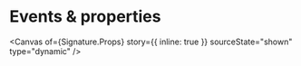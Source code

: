 
<Meta of={Signature} name="Events & properties" />

# Events & properties

<Canvas
  of={Signature.Props}
  story={{ inline: true }}
  sourceState="shown"
  type="dynamic"
/>

<Controls of={Signature.Props} sort="requiredFirst" />

